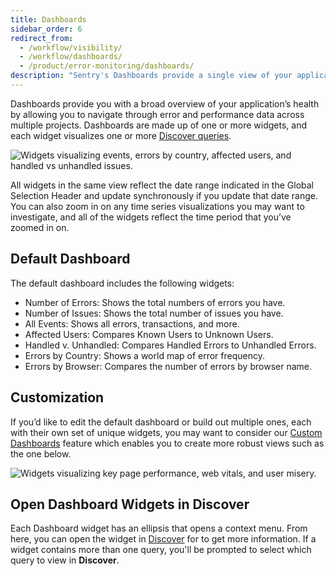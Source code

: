```yaml
---
title: Dashboards
sidebar_order: 6
redirect_from:
  - /workflow/visibility/
  - /workflow/dashboards/
  - /product/error-monitoring/dashboards/
description: "Sentry's Dashboards provide a single view of your application's health, including the ability to navigate issues and performance across multiple projects."
---
```


<SandboxLink scenario="dashboards" projectSlug="react">Dashboards</SandboxLink> provide you with a broad overview of your application’s health by allowing you to navigate through error and performance data across multiple projects. Dashboards are made up of one or more widgets, and each widget visualizes one or more [Discover queries](/product/discover-queries/).

![Widgets visualizing events, errors by country, affected users, and handled vs unhandled issues.](dashboard-default.png)

All widgets in the same view reflect the date range indicated in the Global Selection Header and update synchronously if you update that date range. You can also zoom in on any time series visualizations you may want to investigate, and all of the widgets reflect the time period that you’ve zoomed in on.

## Default Dashboard
The default dashboard includes the following widgets:

- Number of Errors: Shows the total numbers of errors you have.
- Number of Issues: Shows the total number of issues you have.
- All Events: Shows all errors, transactions, and more.
- Affected Users: Compares Known Users to Unknown Users.
- Handled v. Unhandled: Compares Handled Errors to Unhandled Errors.
- Errors by Country: Shows a world map of error frequency.
- Errors by Browser: Compares the number of errors by browser name.

## Customization
If you’d like to edit the default dashboard or build out multiple ones, each with their own set of unique widgets, you may want to consider our [Custom Dashboards](/product/dashboards/custom-dashboards/) feature which enables you to create more robust views such as the one below.

![Widgets visualizing key page performance, web vitals, and user misery.](dashboard-custom.png)

## Open Dashboard Widgets in Discover

Each <SandboxLink scenario="dashboards" projectSlug="react">Dashboard</SandboxLink> widget has an ellipsis that opens a context menu. From here, you can open the widget in [Discover](/product/discover-queries/) for to get more information. If a widget contains more than one query, you'll be prompted to select which query to view in **Discover**.
